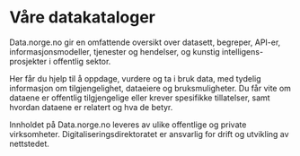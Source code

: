 # Våre datakataloger

<Ingress>
    Data.norge.no gir en omfattende oversikt over datasett, begreper, API-er, informasjonsmodeller, tjenester og
    hendelser, og kunstig intelligens-prosjekter i offentlig sektor.
</Ingress>

Her får du hjelp til å oppdage, vurdere og ta i bruk data, med tydelig informasjon om tilgjengelighet, dataeiere og bruksmuligheter. Du får vite om dataene er offentlig tilgjengelige eller krever spesifikke tillatelser, samt hvordan dataene er relatert og hva de betyr.

Innholdet på Data.norge.no leveres av ulike offentlige og private virksomheter. Digitaliseringsdirektoratet er ansvarlig for drift og utvikling av nettstedet.
